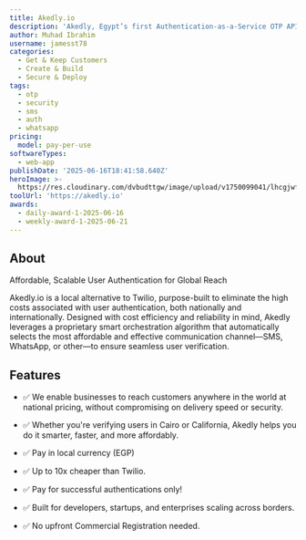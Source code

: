 ```yaml
---
title: Akedly.io
description: 'Akedly, Egypt’s first Authentication-as-a-Service OTP API'
author: Muhad Ibrahim
username: jamesst78
categories:
  - Get & Keep Customers
  - Create & Build
  - Secure & Deploy
tags:
  - otp
  - security
  - sms
  - auth
  - whatsapp
pricing:
  model: pay-per-use
softwareTypes:
  - web-app
publishDate: '2025-06-16T18:41:58.640Z'
heroImage: >-
  https://res.cloudinary.com/dvbudttgw/image/upload/v1750099041/lhcgjwfnvnpzguanjrmp.png
toolUrl: 'https://akedly.io'
awards:
  - daily-award-1-2025-06-16
  - weekly-award-1-2025-06-21
---
```

## About
Affordable, Scalable User Authentication for Global Reach

Akedly.io is a local alternative to Twilio, purpose-built to eliminate the high costs associated with user authentication, both nationally and internationally. Designed with cost efficiency and reliability in mind, Akedly leverages a proprietary smart orchestration algorithm that automatically selects the most affordable and effective communication channel—SMS, WhatsApp, or other—to ensure seamless user verification.



## Features
- ✅ We enable businesses to reach customers anywhere in the world at national pricing, without compromising on delivery speed or security.

- ✅ Whether you're verifying users in Cairo or California, Akedly helps you do it smarter, faster, and more affordably.
- ✅ Pay in local currency (EGP)
- ✅ Up to 10x cheaper than Twilio.
- ✅ Pay for successful authentications only!
- ✅ Built for developers, startups, and enterprises scaling across borders.
- ✅ No upfront Commercial Registration needed.
